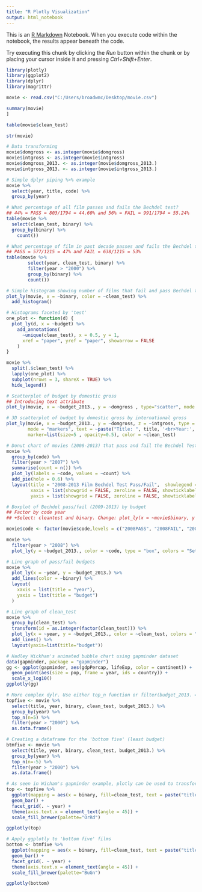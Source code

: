 ```yaml
---
title: "R Plotly Visualization"
output: html_notebook
---
```


This is an [R Markdown](http://rmarkdown.rstudio.com) Notebook. When you execute code within the notebook, the results appear beneath the code. 

Try executing this chunk by clicking the *Run* button within the chunk or by placing your cursor inside it and pressing *Ctrl+Shift+Enter*. 

```r
library(plotly)
library(ggplot2)
library(dplyr)
library(magrittr)
```

```r
movie <- read.csv("C:/Users/broadwmc/Desktop/movie.csv") 
```

```r
summary(movie)
]
```

```r
table(movie$clean_test)
```

```r
str(movie)
```

```r
# Data transforming  
movie$domgross <- as.integer(movie$domgross)
movie$intgross <- as.integer(movie$intgross)
movie$domgross_2013. <- as.integer(movie$domgross_2013.)
movie$intgross_2013. <- as.integer(movie$intgross_2013.)
```

```r
# Simple dplyr piping %>% example 
movie %>%
  select(year, title, code) %>%
  group_by(year)
```

```r

# What percentage of all film passes and fails the Bechdel test? 
## 44% = PASS = 803/1794 = 44.60% and 56% = FAIL = 991/1794 = 55.24% 
table(movie %>%
  select(clean_test, binary) %>%
  group_by(binary) %>%
    count()) 
```

```r
# What percentage of film in past decade passes and fails the Bechdel test?
## PASS = 577/1215 = 47% and FAIL = 638/1215 = 53% 
table(movie %>%
        select(year, clean_test, binary) %>%
        filter(year > "2000") %>%
        group_by(binary) %>%
        count())
```

```r
# Simple histogram showing number of films that fail and pass Bechdel test, color categorized by categorical variable 'test' 
plot_ly(movie, x = ~binary, color = ~clean_test) %>%
  add_histogram() 

```

```r

# Histograms faceted by 'test' 
one_plot <- function(d) {
  plot_ly(d, x = ~budget) %>%
    add_annotations(
      ~unique(clean_test), x = 0.5, y = 1, 
      xref = "paper", yref = "paper", showarrow = FALSE
    )
}

movie %>%
  split(.$clean_test) %>%
  lapply(one_plot) %>% 
  subplot(nrows = 3, shareX = TRUE) %>%
  hide_legend()
```

```r
# Scatterplot of budget by domestic gross 
## Introducing text attribute 
plot_ly(movie, x = ~budget_2013., y = ~domgross , type="scatter", mode = "markers", text = ~paste("Title: ", title, '<br>Year:', year), marker=list(size=5 , opacity=0.5), color = ~clean_test)

```

```r
# 3D scatterplot of budget by domestic gross by international gross 
plot_ly(movie, x = ~budget_2013., y = ~domgross, z = ~intgross, type = "scatter3d", 
        mode = "markers", text = ~paste("Title: ", title, '<br>Year:', year), 
        marker=list(size=5 , opacity=0.5), color = ~clean_test)
```

```r
# Donut chart of movies (2008-2013) that pass and fail the Bechdel Test
movie %>%
  group_by(code) %>%
  filter(year > "2007") %>%
  summarise(count = n()) %>%
  plot_ly(labels = ~code, values = ~count) %>%
  add_pie(hole = 0.6) %>%
  layout(title = "2008-2013 Film Bechdel Test Pass/Fail",  showlegend = F,
         xaxis = list(showgrid = FALSE, zeroline = FALSE, showticklabels = FALSE),
         yaxis = list(showgrid = FALSE, zeroline = FALSE, showticklabels = FALSE))
```

```r
# Boxplot of Bechdel pass/fail (2009-2013) by budget 
## Factor by code year 
## +Select: cleantest and binary. Change: plot_ly(x = ~movie$binary, y = ~movie$budget_2013., color = ~movie$clean_test, type = "box") %>% layout(boxmode = "group")

movie$code <- factor(movie$code,levels = c("2008PASS", "2008FAIL", "2009PASS", "2009FAIL", "2010PASS", "2010FAIL", "2011PASS", "2011FAIL", "2012PASS", "2012FAIL", "2013PASS", "2013FAIL"))

movie %>%
  filter(year > "2008") %>%
  plot_ly(y = ~budget_2013., color = ~code, type = "box", colors = "Set3") 

# Line graph of pass/fail budgets 
movie %>% 
  plot_ly(x = ~year, y = ~budget_2013.) %>% 
  add_lines(color = ~binary) %>%
  layout(
    xaxis = list(title = "year"),
    yaxis = list(title = "budget")
  ) 
```

```r
# Line graph of clean_test 
movie %>%
  group_by(clean_test) %>%
  transform(id = as.integer(factor(clean_test))) %>%
  plot_ly(x = ~year, y = ~budget_2013., color = ~clean_test, colors = "Dark2", text = ~paste("Title: ", title, '<br>Year:', year)) %>%
  add_lines() %>%
  layout(yaxis=list(title="budget"))
```

```r
# Hadley Wickham's animated bubble chart using gapminder dataset 
data(gapminder, package = "gapminder")
gg <- ggplot(gapminder, aes(gdpPercap, lifeExp, color = continent)) +
  geom_point(aes(size = pop, frame = year, ids = country)) +
  scale_x_log10()
ggplotly(gg)
```

```r
# More complex dylr. Use either top_n function or filter(budget_2013. == max(budget_2013.)) 
topfive <- movie %>%
  select(title, year, binary, clean_test, budget_2013.) %>%
  group_by(year) %>%
  top_n(n=5) %>%
  filter(year > "2000") %>%
  as.data.frame()
```

```r
# Creating a dataframe for the 'bottom five' (least budget) 
btmfive <- movie %>%
  select(title, year, binary, clean_test, budget_2013.) %>%
  group_by(year) %>%
  top_n(n=-5) %>%
  filter(year > "2000") %>%
  as.data.frame()

```

```r
# As seen in Wicham's gapminder example, plotly can be used to transform existing ggplot2 visualization into plotly visualizations
top <- topfive %>%
  ggplot(mapping = aes(x = binary, fill=clean_test, text = paste("title:", title))) +
  geom_bar() +
  facet_grid(. ~ year) + 
  theme(axis.text.x = element_text(angle = 45)) +
  scale_fill_brewer(palette="OrRd") 
```

```r
ggplotly(top)
```

```r
# Apply ggplotly to 'bottom five' films   
bottom <- btmfive %>%
  ggplot(mapping = aes(x = binary, fill=clean_test, text = paste("title:", title))) +
  geom_bar() +
  facet_grid(. ~ year) + 
  theme(axis.text.x = element_text(angle = 45)) +
  scale_fill_brewer(palette="BuGn") 
```

```r
ggplotly(bottom)
```
